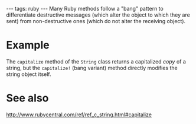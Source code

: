 ---
tags: ruby
---
Many Ruby methods follow a "bang" pattern to differentiate destructive messages (which alter the object to which they are sent) from non-destructive ones (which do not alter the receiving object).

= Example =

The <tt>capitalize</tt> method of the <tt>String</tt> class returns a capitalized ''copy'' of a string, but the <tt>capitalize!</tt> (bang variant) method directly modifies the string object itself.

= See also =
 
http://www.rubycentral.com/ref/ref_c_string.html#capitalize
